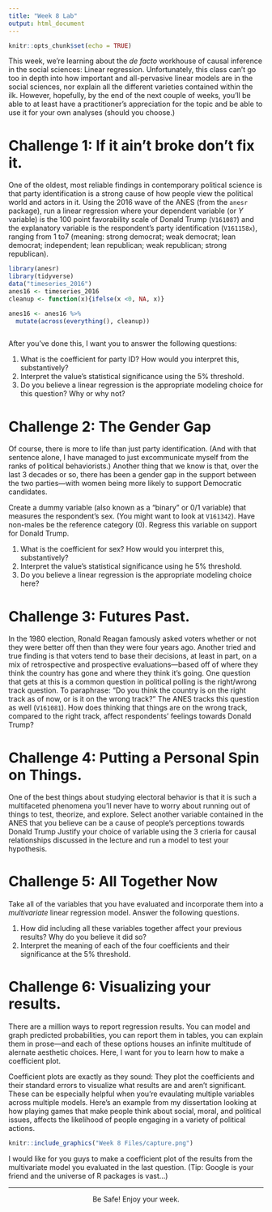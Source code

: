 ```yaml
---
title: "Week 8 Lab"
output: html_document
---
```


```r
knitr::opts_chunk$set(echo = TRUE)
```

This week, we're learning about the *de facto* workhouse of causal inference in the social sciences: Linear regression. Unfortunately, this class can't go too in depth into how important and all-pervasive linear models are in the social sciences, nor explain all the different varieties contained within the ilk. However, hopefully, by the end of the next couple of weeks, you'll be able to at least have a practitioner's appreciation for the topic and be able to use it for your own analyses (should you choose.)

# Challenge 1: If it ain't broke don't fix it.

One of the oldest, most reliable findings in contemporary political science is that party identification is a strong cause of how people view the political world and actors in it. Using the 2016 wave of the ANES (from the `anesr` package), run a linear regression where your dependent variable (or $Y$ variable) is the 100 point favorability scale of Donald Trump (`V161087`) and the explanatory variable is the respondent's party identification (`V161158x`), ranging from 1 to7 (meaning: strong democrat; weak democrat; lean democrat; independent; lean republican; weak republican; strong republican). 

```r
library(anesr)
library(tidyverse)
data("timeseries_2016")
anes16 <- timeseries_2016
cleanup <- function(x){ifelse(x <0, NA, x)}

anes16 <- anes16 %>%
  mutate(across(everything(), cleanup))



```

After you've done this, I want you to answer the following questions:


1. What is the coefficient for party ID? How would you interpret this, substantively?
2. Interpret the value's statistical significance using the 5% threshold.
3. Do you believe a linear regression is the appropriate modeling choice for this question? Why or why not?


# Challenge 2: The Gender Gap

Of course, there is more to life than just party identification. (And with that sentence alone, I have managed to just excommunicate myself from the ranks of political behaviorists.) Another thing that we know is that, over the last 3 decades or so, there has been a gender gap in the support between the two parties---with women being more likely to support Democratic candidates. 

Create a dummy variable (also known as a "binary" or 0/1 variable) that measures the respondent's sex. (You might want to look at `V161342`). Have non-males be the reference category (0). Regress this variable on support for Donald Trump.


1. What is the coefficient for sex? How would you interpret this, substantively?
2. Interpret the value's statistical significance using he 5% threshold.
3. Do you believe a linear regression is the appropriate modeling choice here?


# Challenge 3: Futures Past.

In the 1980 election, Ronald Reagan famously asked voters whether or not they were better off then than they were four years ago. Another tried and true finding is that voters tend to base their decisions, at least in part, on a mix of retrospective and prospective evaluations---based off of where they think the country has gone and where they think it's going. One question that gets at this is a common question in political polling is the right/wrong track question. To paraphrase: "Do you think the country is on the right track as of now, or is it on the wrong track?" The ANES tracks this question as well (`V161081`). How does thinking that things are on the wrong track, compared to the right track, affect respondents' feelings towards Donald Trump? 


# Challenge 4: Putting a Personal Spin on Things.

One of the best things about studying electoral behavior is that it is such a multifaceted phenomena you'll never have to worry about running out of things to test, theorize, and explore. Select another variable contained in the ANES that you believe can be a cause of people's perceptions towards Donald Trump Justify your choice of variable using the 3 crieria for causal relationships discussed in the lecture and run a model to test your hypothesis. 


# Challenge 5: All Together Now

Take all of the variables that you have evaluated and incorporate them into a *multivariate* linear regression model. Answer the following questions.

1. How did including all these variables together affect your previous results? Why do you believe it did so?
2. Interpret the meaning of each of the four coefficients and their significance at the 5% threshold. 


# Challenge 6: Visualizing your results.

There are a million ways to report regression results. You can model and graph predicted probabilities, you can report them in tables, you can explain them in prose---and each of these options houses an infinite multitude of alernate aesthetic choices. Here, I want for you to learn how to make a coefficient plot.

Coefficient plots are exactly as they sound: They plot the coefficients and their standard errors to visualize what results are and aren't significant. These can be especially helpful when you're evaulating multiple variables across multiple models. Here's an example from my dissertation looking at how playing games that make people think about social, moral, and political issues, affects the likelihood of people engaging in a variety of political actions.

```r
knitr::include_graphics("Week 8 Files/capture.png")
```


I would like for you guys to make a coefficient plot of the results from the multivariate model you evaluated in the last question. (Tip: Google is your friend and the universe of R packages is vast...)

***

<center> Be Safe! Enjoy your week.</center>





